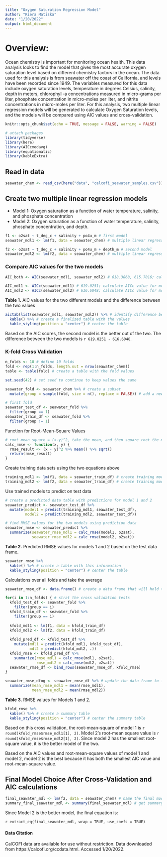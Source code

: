 ```yaml
---
title: "Oxygen Saturation Regression Model"
author: "Kiera Matiska"
date: "1/20/2022"
output: html_document
---
```

# Overview:

Ocean chemistry is important for monitoring ocean health. This data analysis looks to find the model that gives the most accurate oxygen saturation level based on different chemistry factors in the ocean. The data used for this analysis is from seawater off the coast of California, and levels have been recorded since 1949. The variables measured for this data include oxygen saturation levels, temperature in degrees Celsius, salinity, depth in meters, chlorophyll-a concentrations measured in micro-grams per liter, phosphate concentration in micro-moles per liter, and nitrite concentrations in micro-moles per liter. For this analysis, two multiple linear regression models will be generated to calculate Oxygen Saturation levels, and the models will be compared using AIC values and cross-validation.

```r
knitr::opts_chunk$set(echo = TRUE, message = FALSE, warning = FALSE)

# attach packages
library(tidyverse)
library(here)
library(AICcmodavg)
library(equatiomatic)
library(kableExtra)
```

## Read in data

```r
seawater_chem <- read_csv(here("data", "calcofi_seawater_samples.csv")) # read in data
```

## Create two multiple linear regression models

- Model 1: Oxygen saturation as a function of water temperature, salinity, and phosphate concentration
- Model 2: Oxygen saturation as a function of water temperature, salinity, phosphate concentration, and depth.

```r
f1 <- o2sat ~ t_deg_c + salinity + po4u_m # first model
seawater_mdl1 <- lm(f1, data = seawater_chem) # multiple linear regression of model

f2 <- o2sat ~ t_deg_c + salinity + po4u_m + depth_m # second model
seawater_mdl2 <- lm(f2, data = seawater_chem) # multiple linear regression of model
```

### Compare AIC values for the two models

```r
AIC_both <- AIC(seawater_mdl1, seawater_mdl2) # 618.3868, 615.7016; calculate AIC values

AIC_mdl1 <- AICc(seawater_mdl1) # 619.0251; calculate AICc value for model 1
AIC_mdl2 <- AICc(seawater_mdl2) # 616.6048; calculate AICc value for model 2
```

**Table 1.** AIC values for the two different models and the difference between the two values
```r
aictab(list(seawater_mdl1, seawater_mdl2)) %>% # identify difference between the AIC values
  kable() %>% # create a finalized table with the values
  kable_styling(position = "center") # center the table
```

Based on the AIC scores, the second model is the better out of the two. The difference between the two models is `r 619.0251 - 616.6048`.

### K-fold Cross Validation

```r
n_folds <- 10 # define 10 folds
fold <- rep(1:n_folds, length.out = nrow(seawater_chem)) 
table <- table(fold) # create a table with the fold values

set.seed(42) # set seed to continue to keep values the same

seawater_fold <- seawater_chem %>% # create a subset
  mutate(group = sample(fold, size = n(), replace = FALSE)) # add a new group column

# first fold
seawater_test_df <- seawater_fold %>% 
  filter(group == 1)
seawater_train_df <- seawater_fold %>% 
  filter(group != 1)
```

Function for Root-Mean-Square Values

```r
# root mean square = (x-y)^2, take the mean, and then square root the mean number
calc_rmse <- function(x, y) {
  rmse_result <- (x - y)^2 %>% mean() %>% sqrt()
  return(rmse_result)
}
```

Create training data sets using the two equations above

```r
training_mdl1 <- lm(f1, data = seawater_train_df) # create training model for model 1
training_mdl2 <- lm(f2, data = seawater_train_df) # create training model for model 2
```

Use trained models to predict on test data

```r
# create a predicted data table with predictions for model 1 and 2
seawater_predict <- seawater_test_df %>% 
  mutate(model1 = predict(training_mdl1, seawater_test_df),
         model2 = predict(training_mdl2, seawater_test_df))

# find RMSE values for the two models using prediction data
seawater_rmse <- seawater_predict %>% 
  summarize(seawater_rmse_mdl1 = calc_rmse(model1, o2sat),
            seawater_rmse_mdl2 = calc_rmse(model2, o2sat))
```

**Table 2.** Predicted RMSE values for models 1 and 2 based on the test data frame.
```r
seawater_rmse %>%  
  kable() %>% # create a table with this information
  kable_styling(position = "center") # center the table
```

Calculations over all folds and take the average

```r
seawater_rmse_df <- data.frame() # create a data frame that will hold the data ran below

for(i in 1:n_folds) { # strat the cross validation tests
  kfold_test_df <- seawater_fold %>% 
    filter(group == i)
  kfold_train_df <- seawater_fold %>% 
    filter(group == i)
  
  kfold_mdl1 <- lm(f1, data = kfold_train_df)
  kfold_mdl2 <- lm(f2, data = kfold_train_df)
  
  kfold_pred_df <- kfold_test_df %>% 
    mutate(mdl1 = predict(kfold_mdl1, kfold_test_df),
           mdl2 = predict(kfold_mdl2, .))
  kfold_rmse <- kfold_pred_df %>% 
    summarize(rmse_mdl1 = calc_rmse(mdl1, o2sat),
              rmse_mdl2 = calc_rmse(mdl2, o2sat))
  seawater_rmse_df <- bind_rows(seawater_rmse_df, kfold_rmse)
}

seawater_rmse_dfog <- seawater_rmse_df %>% # update the data frame to include the mean RMSE value of both models
  summarize(mean_rmse_mdl1 = mean(rmse_mdl1),
            mean_rmse_mdl2 = mean(rmse_mdl2))
```

**Table 3.** RMSE values for Models 1 and 2.
```r
kfold_rmse %>% 
  kable() %>% # create a summary table
  kable_styling(position = "center") # center the summary table
```

Based on this cross validation, the root-mean-square of model 1 is `r round(kfold_rmse$rmse_mdl1[1], 2)`. Model 2's root-mean square value is `r round(kfold_rmse$rmse_mdl2[1], 2)`. Since model 2 has the smallest root-square value, it is the better model of the two.

Based on the AIC values and root-mean-square values of model 1 and model 2, model 2 is the best because it has both the smallest AIC value and root-mean-square value.

## Final Model Choice After Cross-Validation and AIC calculations

```r
final_seawater_mdl <- lm(f2, data = seawater_chem) # name the final model
summary_final_seawater_mdl <- summary(final_seawater_mdl) # get summary statistics of the model
```

Since Model 2 is the better model, the final equation is:

`r extract_eq(final_seawater_mdl, wrap = TRUE, use_coefs = TRUE)`

#### Data Citation

CalCOFI data are available for use without restriction. Data downloaded from https://calcofi.org/ccdata.html.  Accessed 1/20/2022.
